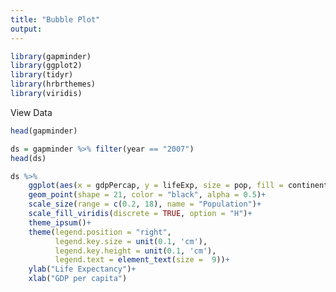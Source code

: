 ```yaml
---
title: "Bubble Plot"
output:
---
```


```r
library(gapminder)
library(ggplot2)
library(tidyr)
library(hrbrthemes)
library(viridis)
```

View Data

```r
head(gapminder)
```

```r
ds = gapminder %>% filter(year == "2007")
head(ds)
```

```r
ds %>%
    ggplot(aes(x = gdpPercap, y = lifeExp, size = pop, fill = continent ))+
    geom_point(shape = 21, color = "black", alpha = 0.5)+
    scale_size(range = c(0.2, 18), name = "Population")+
    scale_fill_viridis(discrete = TRUE, option = "H")+
    theme_ipsum()+
    theme(legend.position = "right",
          legend.key.size = unit(0.1, 'cm'),
          legend.key.height = unit(0.1, 'cm'),
          legend.text = element_text(size =  9))+
    ylab("Life Expectancy")+
    xlab("GDP per capita")

```
